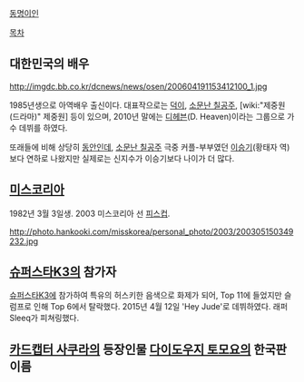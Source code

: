 [[동명이인]]

[[목차]]

== 대한민국의 배우 ==
http://imgdc.bb.co.kr/dcnews/news/osen/200604191153412100_1.jpg

1985년생으로 아역배우 출신이다. 대표작으로는 [[덕이]], [[소문난 칠공주]], [wiki:"제중원(드라마)" 제중원] 등이 있으며, 2010년 말에는 [[디헤븐]](D. Heaven)이라는 그룹으로 가수 데뷔를 하였다.

또래들에 비해 상당히 [[동안]]인데, [[소문난 칠공주]] 극중 커플-부부였던 [[이승기]](황태자 역)보다 연하로 나왔지만 실제로는 신지수가 이승기보다 나이가 더 많다.

== [[미스코리아]] ==
1982년 3월 3일생. 2003 미스코리아 선 [[피스컵]].

http://photo.hankooki.com/misskorea/personal_photo/2003/200305150349232.jpg

== [[슈퍼스타K3]]의 참가자 ==
[[슈퍼스타K3]]에 참가하여 특유의 허스키한 음색으로 화제가 되어, Top 11에 들었지만 슬럼프로 인해 Top 6에서 탈락했다.
2015년 4월 12일 'Hey Jude'로 데뷔하였다. 래퍼 Sleeq가 피쳐링했다.
== [[카드캡터 사쿠라]]의 등장인물 [[다이도우지 토모요]]의 한국판 이름 ==
